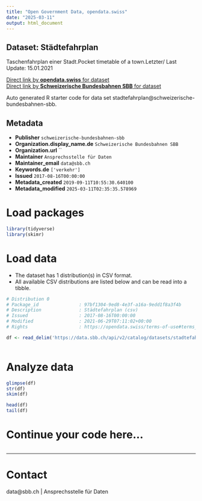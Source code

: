 ```yaml
---
title: "Open Government Data, opendata.swiss"
date: "2025-03-11"
output: html_document
---
```


## Dataset: Städtefahrplan

Taschenfahrplan einer Stadt.Pocket timetable of a town.Letzter/ Last Update: 15.01.2021

[Direct link by **opendata.swiss** for dataset](https://opendata.swiss/de/dataset/stadtefahrplan1)<br>
[Direct link by **Schweizerische Bundesbahnen SBB** for dataset](https://data.sbb.ch/explore/dataset/stadtefahrplan/)

Auto generated R starter code for data set stadtefahrplan@schweizerische-bundesbahnen-sbb.

## Metadata

- **Publisher** `schweizerische-bundesbahnen-sbb`
- **Organization.display_name.de** `Schweizerische Bundesbahnen SBB`
- **Organization.url** ``
- **Maintainer** `Ansprechsstelle für Daten`
- **Maintainer_email** `data@sbb.ch`
- **Keywords.de** `['verkehr']`
- **Issued** `2017-08-16T00:00:00`
- **Metadata_created** `2019-09-11T10:55:30.640100`
- **Metadata_modified** `2025-03-11T02:35:35.578969`


# Load packages

```r

library(tidyverse)
library(skimr)

```

# Load data

-   The dataset has 1 distribution(s) in CSV format.
-   All available CSV distributions are listed below and can be read into a tibble.

```r

# Distribution 0
# Package_id               : 97bf1304-9ed8-4e3f-a16a-9edd1f8a3f4b
# Description              : Städtefahrplan (csv)
# Issued                   : 2017-08-16T00:00:00
# Modified                 : 2021-06-29T07:11:02+00:00
# Rights                   : https://opendata.swiss/terms-of-use#terms_by

df <- read_delim('https://data.sbb.ch/api/v2/catalog/datasets/stadtefahrplan/exports/csv?use_labels=true')



```

# Analyze data

```r

glimpse(df)
str(df)
skim(df)

head(df)
tail(df)

```

# Continue your code here...

```r

```

------------------------------------------------------------------------

# Contact

data@sbb.ch | Ansprechsstelle für Daten
